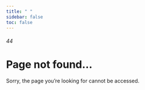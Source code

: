 ```yaml
---
title: " "
sidebar: false
toc: false
---
```



  <h6 >4<span><i class="fas fa-ghost"></i></span>4</h6>
  <h1>Page not found...</h1>
  <p>Sorry, the page you're looking for cannot be accessed.</p>
